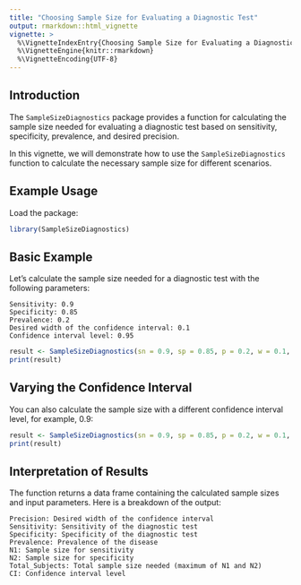 ---
title: "Choosing Sample Size for Evaluating a Diagnostic Test"
output: rmarkdown::html_vignette
vignette: >
  %\VignetteIndexEntry{Choosing Sample Size for Evaluating a Diagnostic Test}
  %\VignetteEngine{knitr::rmarkdown}
  %\VignetteEncoding{UTF-8}
---

## Introduction

The `SampleSizeDiagnostics` package provides a function for calculating the sample size needed for evaluating a diagnostic test based on sensitivity, specificity, prevalence, and desired precision.

In this vignette, we will demonstrate how to use the `SampleSizeDiagnostics` function to calculate the necessary sample size for different scenarios.

## Example Usage

Load the package:

```r
library(SampleSizeDiagnostics)
```

## Basic Example

Let's calculate the sample size needed for a diagnostic test with the following parameters:

    Sensitivity: 0.9
    Specificity: 0.85
    Prevalence: 0.2
    Desired width of the confidence interval: 0.1
    Confidence interval level: 0.95
    
```r
result <- SampleSizeDiagnostics(sn = 0.9, sp = 0.85, p = 0.2, w = 0.1, CI = 0.95)
print(result)
```

## Varying the Confidence Interval

You can also calculate the sample size with a different confidence interval level, for example, 0.9:

```r
result <- SampleSizeDiagnostics(sn = 0.9, sp = 0.85, p = 0.2, w = 0.1, CI = 0.9)
print(result)
```

## Interpretation of Results

The function returns a data frame containing the calculated sample sizes and input parameters. Here is a breakdown of the output:

    Precision: Desired width of the confidence interval
    Sensitivity: Sensitivity of the diagnostic test
    Specificity: Specificity of the diagnostic test
    Prevalence: Prevalence of the disease
    N1: Sample size for sensitivity
    N2: Sample size for specificity
    Total_Subjects: Total sample size needed (maximum of N1 and N2)
    CI: Confidence interval level
